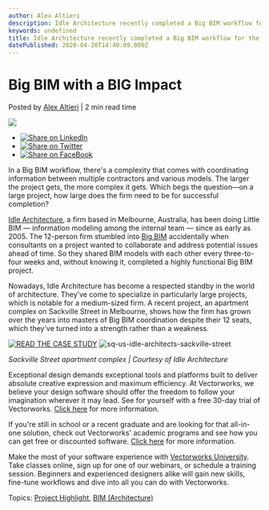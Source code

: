 ```yaml
---
author: Alex Altieri
description: Idle Architecture recently completed a Big BIM workflow for the first time—without knowing it.
keywords: undefined
title: Idle Architecture recently completed a Big BIM workflow for the first time—without knowing it. 
datePublished: 2020-04-20T14:40:09.000Z
---
```

  

# Big BIM with a BIG Impact

 Posted by [Alex Altieri](https://blog.vectorworks.net/author/alex-altieri) | 2 min read time 

![](https://blog.vectorworks.net/hubfs/Blog%20Images/200415_Idle%20Architecture/blog-images-april-18.jpg) 

* [![Share on LinkedIn](https://2659751.fs1.hubspotusercontent-na1.net/hubfs/2659751/michaelDemo/share-LI.png)](http://www.linkedin.com/shareArticle?mini=true&url=https%3A%2F%2Fblog.vectorworks.net%2Fbig-bim-with-a-big-impact)
* [![Share on Twitter](https://2659751.fs1.hubspotusercontent-na1.net/hubfs/2659751/michaelDemo/share-TW.png)](https://www.twitter.com/share?text=Big%20BIM%20with%20a%20BIG%20Impact&url=https%3A%2F%2Fblog.vectorworks.net%2Fbig-bim-with-a-big-impact&via=PMGTweets)
* [![Share on FaceBook](https://2659751.fs1.hubspotusercontent-na1.net/hubfs/2659751/michaelDemo/share-FB.png)](https://www.facebook.com/sharer/sharer.php?u=https%3A%2F%2Fblog.vectorworks.net%2Fbig-bim-with-a-big-impact)

In a Big BIM workflow, there's a complexity that comes with coordinating information between multiple contractors and various models. The larger the project gets, the more complex it gets. Which begs the question—on a large project, how large does the firm need to be for successful completion?

[Idle Architecture](https://idlearch.com.au/), a firm based in Melbourne, Australia, has been doing Little BIM — information modeling among the internal team — since as early as 2005\. The 12-person firm stumbled into [Big BIM](https://www.vectorworks.net/en-US/architect/bim?utm%5Fcampaign=blog&utm%5Fmedium=planetvectorworks&utm%5Fsource=intext&utm%5Fcontent=042020archidle) accidentally when consultants on a project wanted to collaborate and address potential issues ahead of time. So they shared BIM models with each other every three-to-four weeks and, without knowing it, completed a highly functional Big BIM project.

Nowadays, Idle Architecture has become a respected standby in the world of architecture. They’ve come to specialize in particularly large projects, which is notable for a medium-sized firm. A recent project, an apartment complex on Sackville Street in Melbourne, shows how the firm has grown over the years into masters of Big BIM coordination despite their 12 seats, which they’ve turned into a strength rather than a weakness.

[![READ THE CASE STUDY](https://no-cache.hubspot.com/cta/default/3018241/07edcbb4-cd23-41b9-9507-3572ec4cc1c0.png)](https://cta-redirect.hubspot.com/cta/redirect/3018241/07edcbb4-cd23-41b9-9507-3572ec4cc1c0) ![sq-us-idle-architects-sackville-street](https://blog.vectorworks.net/hs-fs/hubfs/Blog%20Images/200415_Idle%20Architecture/sq-us-idle-architects-sackville-street.jpg?width=600&name=sq-us-idle-architects-sackville-street.jpg)

_Sackville Street apartment complex | Courtesy of Idle Architecture_

Exceptional design demands exceptional tools and platforms built to deliver absolute creative expression and maximum efficiency. At Vectorworks, we believe your design software should offer the freedom to follow your imagination wherever it may lead. See for yourself with a free 30-day trial of Vectorworks. [Click here](https://www.vectorworks.net/trial/form) for more information.

If you're still in school or a recent graduate and are looking for that all-in-one solution, check out Vectorworks' academic programs and see how you can get free or discounted software. [Click here](https://www.vectorworks.net/en-US/education) for more information.

Make the most of your software experience with [Vectorworks University](https://university.vectorworks.net/). Take classes online, sign up for one of our webinars, or schedule a training session. Beginners and experienced designers alike will gain new skills, fine-tune workflows and dive into all you can do with Vectorworks.

 Topics: [Project Highlight](https://blog.vectorworks.net/topic/project-highlight), [BIM (Architecture)](https://blog.vectorworks.net/topic/bim-architecture) 

  